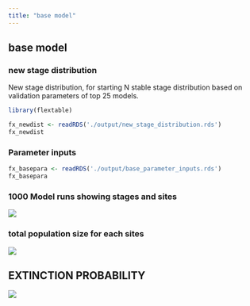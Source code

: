 ```yaml
---
title: "base model"
---
```


## base model

### new stage distribution

New stage distribution, for starting N stable stage distribution based on validation parameters of top 25 models.

```r

library(flextable)

fx_newdist <- readRDS('./output/new_stage_distribution.rds')
fx_newdist
```

### Parameter inputs

```r

fx_basepara <- readRDS('./output/base_parameter_inputs.rds')
fx_basepara

```


### 1000 Model runs showing stages and sites

![](./figures/ntg100m_base_model_Pops_Stages.png)

### total population size for each sites

![](./figures/ntg100m_base_model_Pops.png)

## EXTINCTION PROBABILITY

![](./figures/ntg100m_base_model_extinction.png)
